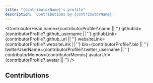 ```yaml
---
title: "{contributorName}'s profile"
description: 'Contributions by {contributorName}'
---
```


<ContributorHead
    name={contributorProfile?.name || ''}
    githubId={contributorProfile?.github_username || ''}
    githubLink={contributorProfile?.github_url || ''}
    websiteLink={contributorProfile?.websiteLink || ''}
    bio={contributorProfile?.bio || ''}
    twitterUserName={contributorProfile?.twitter_username || ''}
    contributorMemos={contributorMemos}
    avatarUrl={contributorProfile?.avatar || ''}
/>

## Contributions

<MemoVList data={contributorMemos} hideAuthors hideThumbnail showTags max={5}/>
